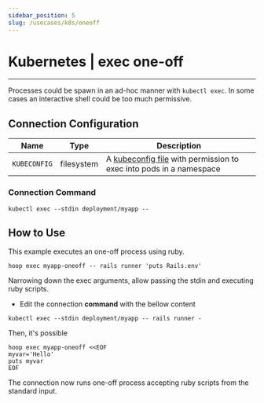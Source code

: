 ```yaml
---
sidebar_position: 5
slug: /usecases/k8s/oneoff
---
```



# Kubernetes | exec one-off

<ConnectOnHoopButton url='https://app.hoop.dev/connections/command-line/new?data=ewogICAgIm5hbWUiOiJteS1rdWJlcm5ldGVzLWV4ZWMtb25lLW9mZiIsCiAgICAidHlwZSI6ImNvbW1hbmQtbGluZSIsCiAgICAiaWNvbl9uYW1lIjogImt1YmVybmV0ZXMiLAogICAgInNlY3JldCI6IHsKICAgICAgICAiZmlsZXN5c3RlbTpLVUJFQ09ORklHIjoiIiwKICAgICAgICAiZW52dmFyOkRFUExPWV9OQU1FIjogIiIsCiAgICAgICAgImVudnZhcjpOQU1FU1BBQ0UiOiAiIgogICAgfSwKICAgICJjb21tYW5kIjogWyJrdWJlY3RsIiwgImV4ZWMiLCAiLS10dHkiLCAiLS1zdGRpbiIsICIkREVQTE9ZX05BTUUiLCAiLS1uYW1lc3BhY2UiLCAiJE5BTUVTUEFDRSIsICItLSJdCn0=' />

---

Processes could be spawn in an ad-hoc manner with `kubectl exec`. In some cases an interactive shell could be too much permissive.

## Connection Configuration

| Name         | Type       | Description                                                                                                                                                 |
| ------------ | ---------- | ----------------------------------------------------------------------------------------------------------------------------------------------------------- |
| `KUBECONFIG` | filesystem | A [kubeconfig file](https://kubernetes.io/docs/concepts/configuration/organize-cluster-access-kubeconfig/) with permission to exec into pods in a namespace |

### Connection Command

```shell
kubectl exec --stdin deployment/myapp --
```

## How to Use

This example executes an one-off process using ruby.

```shell
hoop exec myapp-oneoff -- rails runner 'puts Rails.env'
```

Narrowing down the exec arguments, allow passing the stdin and executing ruby scripts.

- Edit the connection **command** with the bellow content

```shell
kubectl exec --stdin deployment/myapp -- rails runner -
```

Then, it's possible

```shell
hoop exec myapp-oneoff <<EOF
myvar='Hello'
puts myvar
EOF
```

The connection now runs one-off process accepting ruby scripts from the standard input.
